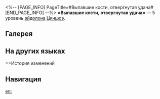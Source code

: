 <%-- [PAGE_INFO]
PageTitle=#Выпавшие кости, отвергнутая удача#
[END_PAGE_INFO] --%>
{{Эйдолон Инфобокс
|Название         = Выпавшие кости, отвергнутая удача
|Изображение      = Эйдолон Выпавшие кости, отвергнутая удача.png
|Персонаж         = Цинцюэ
|Уровень          = 5
|Длительность     = 
|Описание         = Уровень навыка повышается на 2, максимальный уровень - 15. Уровень базовой атаки повышается на 1, максимальный уровень - 10.
|Свойство1        = 
|Масштабирование1 = 
}}
'''«Выпавшие кости, отвергнутая удача»''' — 5 уровень [[эйдолон]]а [[Цинцюэ]].

==Галерея==
{{Галерея|position=left|captionalign=center
|Персонаж Цинцюэ Эйдолон 5.png|Осколок Эйдолона
}}

==На других языках==
{{На других языках
|en   = Gambit for the Tiles
|zhs  = 七星流离全不靠
|zht  = 七星流離全不靠
|ja   = {{Rubi|世渡|よわた}}りは{{Rubi|豪運|ごううん}}{{Rubi|任|まか}}せ
|ko   = 운발에 맡긴 승부
|es   = Fichas sacadas, suerte acabada
|fr   = Tuiles piochées, la chance a tourné
|ru   = Выпавшие кости, отвергнутая удача
|th   = Gambit for the Tiles
|vi   = Thế Bài Đánh Cược Vận Mệnh
|de   = Selbst gezogene Steine, das Glück verschmäht
|id   = Gambit for the Tiles
|pt   = Estratégia para as Peças
}}

==История изменений
{{История изменений|3.5}}

==Навигация==
{{Навык Навбокс|Цинцюэ}}

[[en:]]